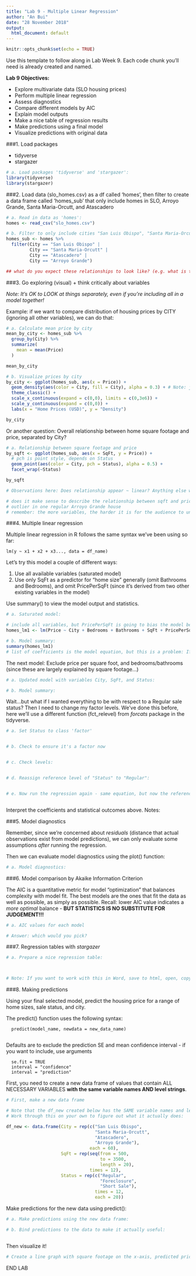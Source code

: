 ```yaml
---
title: "Lab 9 - Multiple Linear Regression"
author: "An Bui"
date: "28 November 2018"
output:
  html_document: default
---
```


```r
knitr::opts_chunk$set(echo = TRUE)
```

Use this template to follow along in Lab Week 9. Each code chunk you'll need is already created and named. 

**Lab 9 Objectives:**

- Explore multivariate data (SLO housing prices)
- Perform multiple linear regression
- Assess diagnostics
- Compare different models by AIC
- Explain model outputs
- Make a nice table of regression results
- Make predictions using a final model
- Visualize predictions with original data

###1. Load packages

- tidyverse
- stargazer

```r

# a. Load packages 'tidyverse' and 'stargazer':
library(tidyverse)
library(stargazer)
```

###2. Load data (slo_homes.csv) as a df called 'homes', then filter to create a data frame called 'homes_sub' that only include homes in SLO, Arroyo Grande, Santa Maria-Orcutt, and Atascadero

```r

# a. Read in data as 'homes':
homes <- read_csv("slo_homes.csv")

# b. Filter to only include cities "San Luis Obispo", "Santa Maria-Orcutt", "Atascadero", and "Arroyo Grande", and call this new subset 'homes_sub':
homes_sub <- homes %>% 
  filter(City == "San Luis Obispo" |
         City == "Santa Maria-Orcutt" |
         City == "Atascadero" |
         City == "Arroyo Grande")

## what do you expect these relationships to look like? (e.g. what is the relationship between housing price and square footage? would you expect a home in foreclosure to sell for more or less than a regular house?)

```

###3. Go exploring (visual) + think critically about variables

*Note: It's OK to LOOK at things separately, even if you're including all in a model together!*

Example: if we want to compare distribution of housing prices by CITY (ignoring all other variables), we can do that:

```r

# a. Calculate mean price by city
mean_by_city <- homes_sub %>% 
  group_by(City) %>% 
  summarize(
    mean = mean(Price)
  )

mean_by_city

# b. Visualize prices by city
by_city <- ggplot(homes_sub, aes(x = Price)) +
  geom_density(aes(color = City, fill = City), alpha = 0.3) + # Note: just to show what the geom_violin shows
  theme_classic() +
  scale_x_continuous(expand = c(0,0), limits = c(0,3e6)) +
  scale_y_continuous(expand = c(0,0)) +
  labs(x = "Home Prices (USD)", y = "Density")

by_city

```

Or another question: Overall relationship between home square footage and price, separated by City? 

```r

# a. Relationship between square footage and price
by_sqft <- ggplot(homes_sub, aes(x = SqFt, y = Price)) +
  # pch is point style, depends on Status
  geom_point(aes(color = City, pch = Status), alpha = 0.5) +
  facet_wrap(~Status)

by_sqft

# Observations here: Does relationship appear ~ linear? Anything else we can pick out re: trends, outliers, etc.? What is the general trend? Any outliers? Is there reason enough for us to omit it?

# does it make sense to describe the relationship between sqft and price to be linear? yes - nothing that makes me think that it would be non-linear
# outlier in one regular Arroyo Grande house
# remember: the more variables, the harder it is for the audience to understand

```

###4. Multiple linear regression

Multiple linear regression in R follows the same syntax we've been using so far: 

    lm(y ~ x1 + x2 + x3..., data = df_name)
    
Let's try this model a couple of different ways: 

(1) Use all available variables (saturated model) 
(2) Use only SqFt as a predictor for "home size" generally (omit Bathrooms and Bedrooms), and omit PricePerSqFt (since it's derived from two other existing variables in the model)

Use summary() to view the model output and statistics.

```r

# a. Saturated model: 

# include all variables, but PricePerSqFt is going to bias the model because it is derived from the output variable you're trying to model (basically saying, look how related Price and PricePerSqFt are! surprise!!)
homes_lm1 <- lm(Price ~ City + Bedrooms + Bathrooms + SqFt + PricePerSqFt + Status, data = homes_sub)

# b. Model summary:
summary(homes_lm1)
# list of coefficients is the model equation, but this is a problem: If everything is held constant, if you increase the number of bedrooms by 1, the price of a house would decrease by $30 792. Since you know that this is impossible, the model probably doesn't work great.
```

The next model: Exclude price per square foot, and bedrooms/bathrooms (since these are largely explained by square footage...)

```r

# a. Updated model with variables City, SqFt, and Status:

# b. Model summary:

```

Wait...but what if I wanted everything to be with respect to a Regular sale status? Then I need to change my factor levels. We've done this before, here we'll use a different function (fct_relevel) from *forcats* package in the tidyverse. 

```r

# a. Set Status to class 'factor'


# b. Check to ensure it's a factor now


# c. Check levels:


# d. Reassign reference level of "Status" to "Regular":


# e. Now run the regression again - same equation, but now the reference level is different (Status = Regular): 



```

Interpret the coefficients and statistical outcomes above. 
Notes: 

###5. Model diagnostics

Remember, since we're concerned about *residuals* (distance that actual observations exist from model predictions), we can only evaluate some assumptions *after* running the regression. 

Then we can evaluate model diagnostics using the plot() function:

```r

# a. Model diagnostics:

```

###6. Model comparison by Akaike Information Criterion

The AIC is a quantitative metric for model "optimization" that balances complexity with model fit. The best models are the ones that fit the data as well as possible, as simply as possible. Recall: lower AIC value indicates a *more optimal* balance - **BUT STATISTICS IS NO SUBSTITUTE FOR JUDGEMENT!!!**

```r

# a. AIC values for each model

# Answer: which would you pick? 

```

###7. Regression tables with *stargazer*

```r

# a. Prepare a nice regression table:



# Note: If you want to work with this in Word, save to html, open, copy and paste into Word. 

```

###8. Making predictions

Using your final selected model, predict the housing price for a range of home sizes, sale status, and city. 

The predict() function uses the following syntax:

      predict(model_name, newdata = new_data_name)
      
Defaults are to exclude the prediction SE and mean confidence interval - if you want to include, use arguments

      se.fit = TRUE
      interval = "confidence" 
      interval = "prediction"

First, you need to create a new data frame of values that contain ALL NECESSARY VARIABLES **with the same variable names AND level strings**.

```r

# First, make a new data frame

# Note that the df_new created below has the SAME variable names and level strings as the original model data (otherwise R won't know how to use it...)
# Work through this on your own to figure out what it actually does:

df_new <- data.frame(City = rep(c("San Luis Obispo",
                                  "Santa Maria-Orcutt",
                                  "Atascadero",
                                  "Arroyo Grande"), 
                                each = 60), 
                     SqFt = rep(seq(from = 500,
                                    to = 3500, 
                                    length = 20), 
                                times = 12), 
                     Status = rep(c("Regular",
                                    "Foreclosure",
                                    "Short Sale"), 
                                  times = 12, 
                                  each = 20))

```

Make predictions for the new data using predict():

```r

# a. Make predictions using the new data frame:

# b. Bind predictions to the data to make it actually useful:



```

Then visualize it!

```r

# Create a line graph with square footage on the x-axis, predicted price on y-axis, with color dependent on City and facet_wrapped by sale status (follow along):


```

END LAB